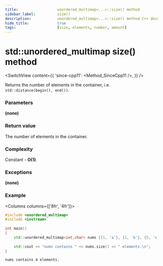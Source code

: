 ```yaml
---
title:					unordered_multimap<...>::size() method
sidebar_label:			size()
description:			unordered_multimap<...>::size() method C++ documentation
hide_title:				true
tags:					[size, elements, number, amount]
---
```



<!----------------- Codes ---------------------->

<!-- size() -->

# std::unordered_multimap size() method

<SwitchView content={{
    'since-cpp11': <Method_SinceCpp11 />,
    }} />

Returns the number of elements in the container, i.e. `std::distance(begin(), end())`.

### Parameters

**(none)**

### Return value

The number of elements in the container.

### Complexity

Constant - **O(1)**.

### Exceptions

**(none)**

### Example

<Columns columns={['8fr', '4fr']}>
<div>

```cpp title='Main.cpp' showLineNumbers
#include <unordered_multimap>
#include <iostream>
 
int main()
{ 
    std::unordered_multimap<int,char> nums {{1, 'a'}, {1, 'b'}, {5, 'c'}, {7, 'd'}};
 
    std::cout << "nums contains " << nums.size() << " elements.\n";
}
```

</div>
<div>

```plaintext title="Output"
nums contains 4 elements.
```

</div>
</Columns>
